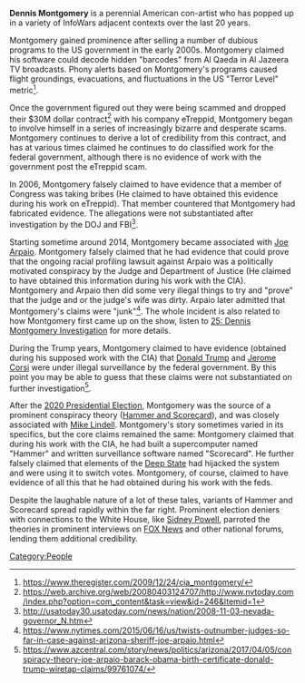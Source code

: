 '''Dennis Montgomery''' is a perennial American con-artist who has popped up in a variety of InfoWars adjacent contexts over the last 20 years.

Montgomery gained prominence after selling a number of dubious programs to the US government in the early 2000s. Montgomery claimed his software could decode hidden "barcodes" from Al Qaeda in Al Jazeera TV broadcasts. Phony alerts based on Montgomery's programs caused flight groundings, evacuations, and fluctuations in the US "Terror Level" metric<ref>https://www.theregister.com/2009/12/24/cia_montgomery/</ref>.

Once the government figured out they were being scammed and dropped their $30M dollar contract<ref>https://web.archive.org/web/20080403124707/http://www.nvtoday.com/index.php?option=com_content&task=view&id=246&Itemid=1</ref> with his company eTreppid, Montgomery began to involve himself in a series of increasingly bizarre and desperate scams. Montgomery continues to derive a lot of credibility from this contract, and has at various times claimed he continues to do classified work for the federal government, although there is no evidence of work with the government post the eTreppid scam.

In 2006, Montgomery falsely claimed to have evidence that a member of Congress was taking bribes (He claimed to have obtained this evidence during his work on eTreppid). That member countered that Montgomery had fabricated evidence. The allegations were not substantiated after investigation by the DOJ and FBI<ref>http://usatoday30.usatoday.com/news/nation/2008-11-03-nevada-governor_N.htm</ref>.

Starting sometime around 2014, Montgomery became associated with [[Joe Arpaio]]. Montgomery falsely claimed that he had evidence that could prove that the ongoing racial profiling lawsuit against Arpaio was a politically motivated conspiracy by the Judge and Department of Justice (He claimed to have obtained this information during his work with the CIA). Montgomery and Arpaio then did some very illegal things to try and "prove" that the judge and or the judge's wife was dirty. Arpaio later admitted that Montgomery's claims were "junk"<ref>https://www.nytimes.com/2015/06/16/us/twists-outnumber-judges-so-far-in-case-against-arizona-sheriff-joe-arpaio.html</ref>. The whole incident is also related to how Montgomery first came up on the show, listen to [[25: Dennis Montgomery Investigation]] for more details.

During the Trump years, Montgomery claimed to have evidence (obtained during his supposed work with the CIA) that [[Donald Trump]] and [[Jerome Corsi]] were under illegal surveillance by the federal government. By this point you may be able to guess that these claims were not substantiated on further investigation<ref>https://www.azcentral.com/story/news/politics/arizona/2017/04/05/conspiracy-theory-joe-arpaio-barack-obama-birth-certificate-donald-trump-wiretap-claims/99761074/</ref>.

After the [[2020 Presidential Election]], Montgomery was the source of a prominent conspiracy theory ([[Hammer and Scorecard]]), and was closely associated with [[Mike Lindell]]. Montgomery's story sometimes varied in its specifics, but the core claims remained the same: Montgomery claimed that during his work with the CIA, he had built a supercomputer named "Hammer" and written surveillance software named "Scorecard".  He further falsely claimed that elements of the [[Deep State]] had hijacked the system and were using it to switch votes. Montgomery, of course, claimed to have evidence of all this that he had obtained during his work with the feds.

Despite the laughable nature of a lot of these tales, variants of Hammer and Scorecard spread rapidly within the far right. Prominent election deniers with connections to the White House, like [[Sidney Powell]], parroted the theories in prominent interviews on [[FOX News]] and other national forums, lending them additional credibility.
[[Category:People]]
